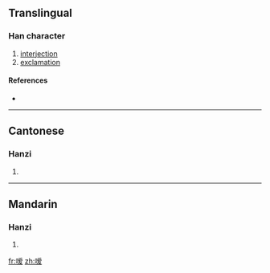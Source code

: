 {{also|噯}}
==Translingual==

===Han character===
{{Han char|rn=30|rad=口|as=10|sn=13|four=|canj=口月月水 (RBBE), X口月月水 (XRBBE)}}

# [[interjection]]
# [[exclamation]]

====References====
* {{Han ref|kx=0204.111|hdz=10669.080|uh=55F3|ud=22003}}

----

==Cantonese==

===Hanzi===
{{yue-hanzi|jyut=|y=[[oi2]]|tra=噯}}

# {{defn|Cantonese|sort=口10}}

----

==Mandarin==

===Hanzi===
{{cmn-hanzi|tra=噯|pin=[[ài]] ([[ai4]])|wg=[[ai4|ai<sup>4</sup>]]}}

# {{defn|Mandarin|sort=口10}}

[[fr:嗳]]
[[zh:嗳]]